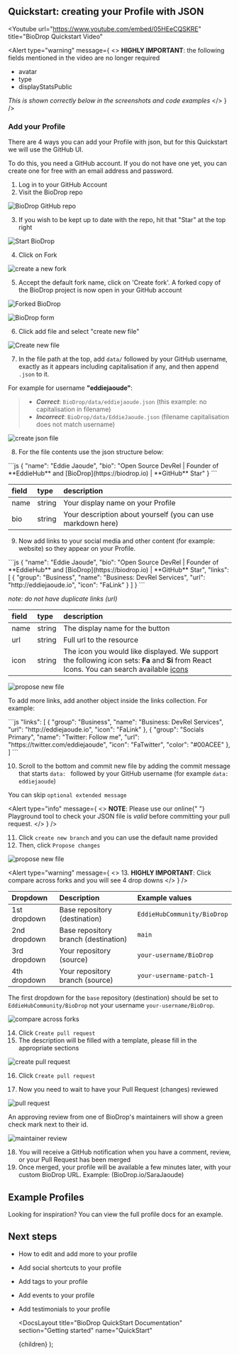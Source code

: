 
## Quickstart: creating your Profile with JSON

<Youtube
  url="https://www.youtube.com/embed/05HEeCQSKRE"
  title="BioDrop Quickstart Video"
></Youtube>

<Alert
  type="warning"
  message={
    <>
      <strong>HIGHLY IMPORTANT</strong>: the following fields mentioned in the
      video are no longer required
      <ul>
        <li>avatar</li>
        <li>type</li>
        <li>displayStatsPublic</li>
      </ul>
      <i>This is shown correctly below in the screenshots and code examples</i>
    </>
  }
/>

### Add your Profile

There are 4 ways you can add your Profile with json, but for this Quickstart we will use the GitHub UI.

To do this, you need a GitHub account. If you do not have one yet, you can create one for free with an email address and password.

1. Log in to your GitHub Account
2. Visit the <Link target="_blank" href="https://github.com/EddieHubCommunity/BioDrop">BioDrop repo</Link>

![BioDrop GitHub repo](https://github.com/EddieHubCommunity/BioDrop/assets/624760/e00b3df3-f55e-46ca-bb02-9e3603947f48)

3. If you wish to be kept up to date with the repo, hit that "Star" at the top right

![Start BioDrop](https://github.com/EddieHubCommunity/BioDrop/assets/23141638/53747c7b-5948-434a-be92-eb58ab26a74b)

4. Click on Fork

![create a new fork](https://github.com/EddieHubCommunity/BioDrop/assets/23141638/d6e7b2df-e7d8-4877-aea5-9821bc8df904)

5. Accept the default fork name, click on 'Create fork'. A forked copy of the BioDrop project is now open in your GitHub account

![Forked BioDrop](https://github.com/EddieHubCommunity/BioDrop/assets/23141638/d1b74078-9905-42e7-9b4b-b8c40ebf8425)

![BioDrop form](https://github.com/EddieHubCommunity/BioDrop/assets/624760/4985be8d-67a4-4eb3-ab1b-3e666089c707)

6. Click add file and select "create new file"

![Create new file](https://user-images.githubusercontent.com/51131670/210201815-9c56ca28-19e8-4ef9-9934-6014d5262624.png)

7. In the file path at the top, add `data/` followed by your GitHub username, exactly as it appears including capitalisation if any, and then append `.json` to it.

For example for username **"eddiejaoude"**:

> - _**Correct**_: `BioDrop/data/eddiejaoude.json` (this example: no capitalisation in filename)
> - _**Incorrect**_: `BioDrop/data/EddieJaoude.json` (filename capitalisation does not match username)

![create json file](https://github.com/EddieHubCommunity/BioDrop/assets/624760/0f837e97-b079-4380-b451-8dfe23206842)

8. For the file contents use the json structure below:

<ClipboardCopy>
```js
{
  "name": "Eddie Jaoude",
  "bio": "Open Source DevRel | Founder of **EddieHub** and [BioDrop](https://biodrop.io) | **GitHub** Star"
}
```
</ClipboardCopy>

| field | type   | description                                                 |
| :---- | :----- | :---------------------------------------------------------- |
| name  | string | Your display name on your Profile                           |
| bio   | string | Your description about yourself (you can use markdown here) |

9. Now add links to your social media and other content (for example: website) so they appear on your Profile.

<ClipboardCopy>
```js
{
  "name": "Eddie Jaoude",
  "bio": "Open Source DevRel | Founder of **EddieHub** and [BioDrop](https://biodrop.io) | **GitHub** Star",
  "links": [
    {
      "group": "Business",
      "name": "Business: DevRel Services",
      "url": "http://eddiejaoude.io",
      "icon": "FaLink"
    }
  ]
}
```
</ClipboardCopy>

_note: do not have duplicate links (url)_

| field | type   | description                                                                                                                                                           |
| :---- | :----- | :-------------------------------------------------------------------------------------------------------------------------------------------------------------------- |
| name  | string | The display name for the button                                                                                                                                       |
| url   | string | Full url to the resource                                                                                                                                              |
| icon  | string | The icon you would like displayed. We support the following icon sets: **Fa** and **Si** from React Icons. You can search available [icons](https://biodrop.io/icons) |

![propose new file](https://user-images.githubusercontent.com/82668196/279686426-e47b89c9-f28e-4f06-a2d2-94a69bb386e2)

To add more links, add another object inside the links collection. For example:

<ClipboardCopy>
```js
  "links": [
    {
      "group": "Business",
      "name": "Business: DevRel Services",
      "url": "http://eddiejaoude.io",
      "icon": "FaLink"
    },
    {
      "group": "Socials Primary",
      "name": "Twitter: Follow me",
      "url": "https://twitter.com/eddiejaoude",
      "icon": "FaTwitter",
      "color": "#00ACEE"
    },
]
```
</ClipboardCopy>

10. Scroll to the bottom and commit new file by adding the commit message that starts `data: ` followed by your GitHub username (for example `data: eddiejaoude`)

You can skip `optional extended message`

<Alert
  type="info"
  message={
    <>
      <strong>NOTE</strong>: Please use our online{" "}
      <Link href="https://biodrop.io/playground">Playground</Link> tool to check
      your JSON file is <i>valid</i> before committing your pull request.
    </>
  }
/>

11. Click `create new branch` and you can use the default name provided
12. Then, click `Propose changes`

![propose new file](https://github.com/EddieHubCommunity/BioDrop/assets/23141638/8b21ad42-3648-4cf8-a76e-909b0af636f1)

<Alert
  type="warning"
  message={
    <>
      13. <strong>HIGHLY IMPORTANT</strong>: Click compare across forks and you
      will see 4 drop downs
    </>
  }
/>

| Dropdown     | Description                          | Example values              |
| :----------- | :----------------------------------- | :-------------------------- |
| 1st dropdown | Base repository (destination)        | `EddieHubCommunity/BioDrop` |
| 2nd dropdown | Base repository branch (destination) | `main`                      |
| 3rd dropdown | Your repository (source)             | `your-username/BioDrop`     |
| 4th dropdown | Your repository branch (source)      | `your-username-patch-1`     |

The first dropdown for the `base` repository (destination) should be set to `EddieHubCommunity/BioDrop` not your username `your-username/BioDrop`.

![compare across forks](https://user-images.githubusercontent.com/79744258/213963791-7234e636-fef2-4ed9-9eb3-eacef04b0239.jpeg)

14. Click `Create pull request`
15. The description will be filled with a template, please fill in the appropriate sections

![create pull request](../docs/images/279361309-354c0448-34e2-457e-b117-10c975ee5f69_15.png)

16. Click `Create pull request`

17. Now you need to wait to have your Pull Request (changes) reviewed

![pull request](https://github.com/EddieHubCommunity/BioDrop/assets/624760/806b369d-4e8f-442b-be35-802a71afaed8)

An approving review from one of BioDrop's maintainers will show a green check mark next to their id.

![maintainer review](https://user-images.githubusercontent.com/35927536/217060602-ba3678d1-f655-4805-a47d-e40f1ddcd59f.png)

18. You will receive a GitHub notification when you have a comment, review, or your Pull Request has been merged
19. Once merged, your profile will be available a few minutes later, with your custom BioDrop URL. Example: (<Link href="https://biodrop.io/SaraJaoude">BioDrop.io/SaraJaoude</Link>)

## Example Profiles

Looking for inspiration? You can view the <Link href="/docs/full-profile-example">full profile docs</Link> for an example.

## Next steps

- How to <Link href="/docs/how-to-guides/editing-json">edit and add more</Link> to your profile
- Add <Link href="/docs/how-to-guides/socials-shortcuts-json">social shortcuts</Link> to your profile
- Add <Link href="/docs/how-to-guides/tags-json">tags</Link> to your profile
- Add <Link href="/docs/how-to-guides/events-json">events</Link> to your profile
- Add <Link href="/docs/how-to-guides/testimonials-json">testimonials</Link> to your profile

  <DocsLayout
    title="BioDrop QuickStart Documentation"
    section="Getting started"
    name="QuickStart"
  >
    {children}
  </DocsLayout>
);
